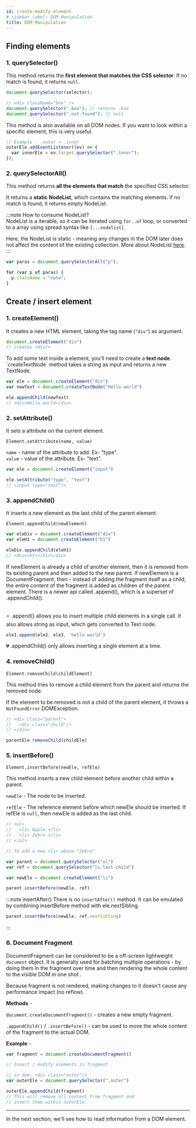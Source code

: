 ```yaml
---
id: create-modify-element
# sidebar_label: DOM Manipulation
title: DOM Manipulation
---
```



## Finding elements

### 1. querySelector()

This method returns the **first element that matches the CSS selector**. If no match is found, it returns `null`.

```js
document.querySelector(selector);

// <div className="box" />
document.querySelector(".box"); // returns .box
document.querySelector(".not-found"); // null
```

<Accordion>
  <Admonition type="note" title="Extra">
  This method is also available on all DOM nodes. If you want to look within a specific element, this is very useful.

  ```js
  // Example - .outer > .inner
  outerEle.addEventListener((ev) => {
    var innerEle = ev.target.querySelector(".inner");
  });
  ```
  </Admonition>
</Accordion>

<MDN title="querySelector" url="https://developer.mozilla.org/en-US/docs/Web/API/Element/querySelector" />

### 2. querySelectorAll()

This method returns **all the elements that match** the specified CSS selector.

It returns a **static NodeList**, which contains the matching elements. If no match is found, it returns empty NodeList.

:::note How to consume NodeList?  
 NodeList is a iterable, so it can be iterated using `for..of` loop, or converted to a array using spread syntax like `[...nodelist]`.

Here, the NodeList is static - meaning any changes in the DOM later does not affect the content of the existing collection. More about NodeList [here](https://developer.mozilla.org/en-US/docs/Web/API/NodeList).  
:::

```js
var paras = document.querySelectorAll("p");

for (var p of paras) {
  p.className = "note";
}
```

<MDN title="querySelectorAll" url="https://developer.mozilla.org/en-US/docs/Web/API/Element/querySelectorAll" />

## Create / insert element

### 1. createElement()

It creates a new HTML element, taking the tag name (`"div"`) as argument.

```js
document.createElement("div")
// creates <div/>
```

<Accordion title="Related">
  <Admonition type="note" title="Creating text node">
    To add some text inside a element, you'll need to create a <b>text node</b>. 
    `createTextNode` method takes a string as input and returns a new TextNode.

  ```js
  var ele = document.createElement("div")
  var newText = document.createTextNode("Hello world")

  ele.appendChild(newText) 
  // <div>Hello world</div>
  ```
  </Admonition>
</Accordion>

<MDN title="createElement" url="https://developer.mozilla.org/en-US/docs/Web/API/Document/createElement" />

### 2. setAttribute()

It sets a attribute on the current element. 

`Element.setAttribute(name, value)`

`name` - name of the attribute to add. Ex- "type".  
`value` - value of the attribute. Ex- "text".

```js
var ele = document.createElement("input")

ele.setAttribute("type", "text") 
// <input type="text"/>
```
<MDN title="setAttribute" url="https://developer.mozilla.org/en-US/docs/Web/API/Element/setAttribute" />


### 3. appendChild()

It inserts a new element as the last child of the parent element.

`Element.appendChild(newElement)`

```js
var eleDiv = document.createElement("div")
var eleH1 = document.createElement("h1")

eleDiv.appendChild(eleH1)
// <div><h1></h1></div>
```

<Accordion title="Edge cases and alternative">
  <Admonition type="note" title="If it already has a parent">
  If newElement is already a child of another element, 
  then it is removed from its existing parent and then added to the new parent.
  </Admonition>

  <Admonition type="note" title="If it is DocumentFragment">
  If newElement is a DocumentFragment, then - instead of adding the fragment itself as a child, 
  the entire content of the fragment is added as children of the parent element.
  </Admonition>

  <Admonition type="note" title=".append()">
  There is a newer api called .append(), which is a superset of .appendChild().<br/><br/>

  ⭐️ .append() allows you to insert multiple child elements in a single call. It also allows string as input, which gets converted to Text node.  

  ```js
  ele1.append(ele2, ele3, 'hello world')
  ```

  💔 .appendChild() only allows inserting a single element at a time.
  </Admonition>
</Accordion>

<MDN title="appendChild" url="https://developer.mozilla.org/en-US/docs/Web/API/Node/appendChild" />

### 4. removeChild()

`Element.removeChild(childElement)`

This method tries to remove a child element from the parent and returns the removed node.

If the element to be removed is not a child of the parent element, it throws a `NotFoundError` DOMException.

```js
// <div class="parent">
//   <div class="child"/>
// </div>

parentEle.removeChild(childEle)
```

<MDN title="removeChild" url="https://developer.mozilla.org/en-US/docs/Web/API/Node/removeChild" />

### 5. insertBefore()

`Element.insertBefore(newEle, refEle)`

This method inserts a new child element before another child within a parent.

`newEle` - The node to be inserted.  

`refEle` - The reference element before which newEle should be inserted. If refEle is `null`, then newEle is added as the last child.

```js
// <ul>
//   <li> Apple </li>
//   <li> Zebra </li>
// </ul>

// To add a new <li> above "Zebra"

var parent = document.querySelector("ul")
var ref = document.querySelector("li:last-child")

var newEle = document.createElement("li")

parent.insertBefore(newEle, ref)
```

:::note insertAfter()
There is no `insertAfter()` method. It can be emulated by combining insertBefore method with ele.nextSibling.

```js
parent.insertBefore(newEle, ref.nextSibling)
```
:::

<MDN title="insertBefore" url="https://developer.mozilla.org/en-US/docs/Web/API/Node/insertBefore" />

### 6. Document Fragment

DocumentFragment can be considered to be a off-screen lightweight `document` object. 
It is generally used for batching multiple operations - by doing them in the fragment over time and then rendering the whole content to the visible DOM in one shot .

Because fragment is not rendered, making changes to it doesn't cause any performance impact (no reflow).

**Methods** -

`document.createDocumentFragment()` - creates a new empty fragment.

`.appendChild()` / `.insertBefore()` - can be used to move the whole content of the fragment to the actual DOM.

**Example** -

```js
var fragment = document.createDocumentFragment()

// Insert / modify elements in fragment

// in dom, <div class="outer"/>
var outerEle = document.querySelector(".outer")

outerEle.appendChild(fragment)
// This will remove all content from fragment and 
// insert them within outerEle.

```

<MDN title="Document Fragment" url="https://developer.mozilla.org/en-US/docs/Web/API/DocumentFragment" />


--------

In the next section, we'll see how to read information from a DOM element.